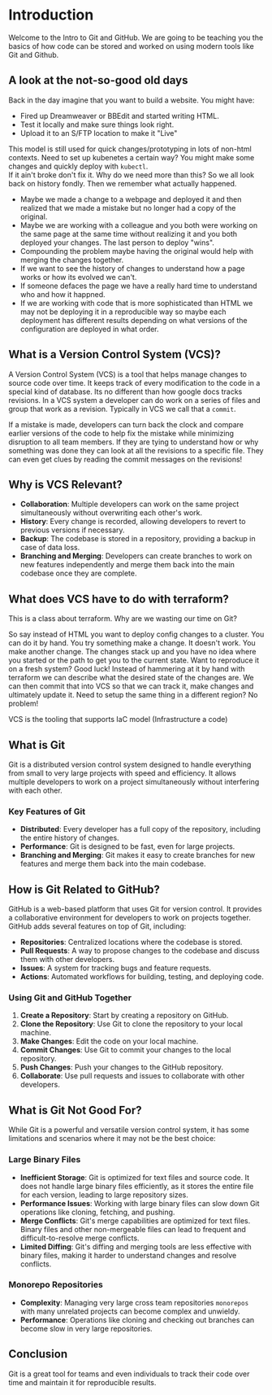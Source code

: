 # Introduction
 
Welcome to the Intro to Git and GitHub.  We are going to be teaching you the basics of how code can be stored and worked on using modern tools like Git and Github.

## A look at the not-so-good old days
Back in the day imagine that you want to build a website.  You might have:
- Fired up Dreamweaver or BBEdit and started writing HTML. 
- Test it locally and make sure things look right.
- Upload it to an S/FTP location to make it "Live"

This model is still used for quick changes/prototyping in lots of non-html contexts. Need to set up kubenetes a certain way? You might make some changes and quickly deploy with `kubectl`.  
If it ain't broke don't fix it.  Why do we need more than this?  So we all look back on history fondly.  Then we remember what actually happened. 
- Maybe we made a change to a webpage and deployed it and then realized that we made a mistake but no longer had a copy of the original.  
- Maybe we are working with a colleague and you both were working on the same page at the same time without realizing it and you both deployed your changes.  The last person to deploy "wins". 
- Compounding the problem maybe having the original would help with merging the changes together.  
- If we want to see the history of changes to understand how a page works or how its evolved we can't.
- If someone defaces the page we have a really hard time to understand who and how it happned.
- If we are working with code that is more sophisticated than HTML we may not be deploying it in a reproducible way so maybe each deployment has different results depending on what versions of the configuration are deployed in what order.  

## What is a Version Control System (VCS)?
A Version Control System (VCS) is a tool that helps manage changes to source code over time. It keeps track of every modification to the code in a special kind of database. Its no different than how google docs tracks revisions.
In a VCS system a developer can do work on a series of files and group that work as a revision.  Typically in VCS we call that a `commit`.

If a mistake is made, developers can turn back the clock and compare earlier versions of the code to help fix the mistake while minimizing disruption to all team members.  If they are tying to understand how or why something was done they can look at all the revisions to a specific file.  They can even get clues by reading the commit messages on the revisions!

## Why is VCS Relevant?

- **Collaboration**: Multiple developers can work on the same project simultaneously without overwriting each other's work.
- **History**: Every change is recorded, allowing developers to revert to previous versions if necessary.
- **Backup**: The codebase is stored in a repository, providing a backup in case of data loss.
- **Branching and Merging**: Developers can create branches to work on new features independently and merge them back into the main codebase once they are complete.

## What does VCS have to do with terraform? 
This is a class about terraform.  Why are we wasting our time on Git? 

So say instead of HTML you want to deploy config changes to a cluster.  You can do it by hand.  You try something make a change. It doesn't work. You make another change.  The changes stack up and you have no idea where you started or the path to get you to the current state. Want to reproduce it on a fresh system?  Good luck!
Instead of hammering at it by hand with terraform we can describe what the desired state of the changes are.  We can then commit that into VCS so that we can track it, make changes and ultimately update it. Need to setup the same thing in a different region?  No problem! 

VCS is the tooling that supports IaC model (Infrastructure a code)


## What is Git
Git is a distributed version control system designed to handle everything from small to very large projects with speed and efficiency. It allows multiple developers to work on a project simultaneously without interfering with each other.

### Key Features of Git

- **Distributed**: Every developer has a full copy of the repository, including the entire history of changes.
- **Performance**: Git is designed to be fast, even for large projects.
- **Branching and Merging**: Git makes it easy to create branches for new features and merge them back into the main codebase.

## How is Git Related to GitHub?

GitHub is a web-based platform that uses Git for version control. It provides a collaborative environment for developers to work on projects together. GitHub adds several features on top of Git, including:

- **Repositories**: Centralized locations where the codebase is stored.
- **Pull Requests**: A way to propose changes to the codebase and discuss them with other developers.
- **Issues**: A system for tracking bugs and feature requests.
- **Actions**: Automated workflows for building, testing, and deploying code.

### Using Git and GitHub Together

1. **Create a Repository**: Start by creating a repository on GitHub.
2. **Clone the Repository**: Use Git to clone the repository to your local machine.
3. **Make Changes**: Edit the code on your local machine.
4. **Commit Changes**: Use Git to commit your changes to the local repository.
5. **Push Changes**: Push your changes to the GitHub repository.
6. **Collaborate**: Use pull requests and issues to collaborate with other developers.

## What is Git Not Good For?

While Git is a powerful and versatile version control system, it has some limitations and scenarios where it may not be the best choice:

### Large Binary Files

- **Inefficient Storage**: Git is optimized for text files and source code. It does not handle large binary files efficiently, as it stores the entire file for each version, leading to large repository sizes.
- **Performance Issues**: Working with large binary files can slow down Git operations like cloning, fetching, and pushing.
- **Merge Conflicts**: Git's merge capabilities are optimized for text files. Binary files and other non-mergeable files can lead to frequent and difficult-to-resolve merge conflicts.
- **Limited Diffing**: Git's diffing and merging tools are less effective with binary files, making it harder to understand changes and resolve conflicts.

### Monorepo Repositories
- **Complexity**: Managing very large cross team repositories `monorepos` with many unrelated projects can become complex and unwieldy.
- **Performance**: Operations like cloning and checking out branches can become slow in very large repositories.

## Conclusion 
Git is a great tool for teams and even individuals to track their code over time and maintain it for reproducible results.